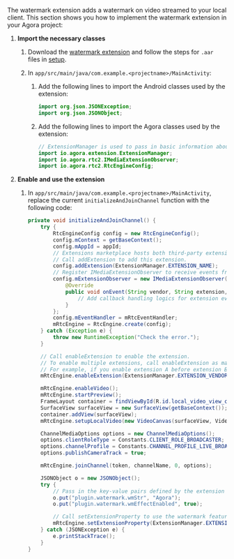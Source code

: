 <PlatformWrapper platform="android">

The watermark extension adds a watermark on video streamed to your local client. This section shows you how to implement the watermark extension
in your Agora project:

1.  **Import the necessary classes**

    1.  Download the [watermark extension](https://web-cdn.agora.io/docs-files/1630400262363) and follow the steps for `.aar` files in [setup](#project-setup).

    2.  In `app/src/main/java/com.example.<projectname>/MainActivity`:

        1.  Add the following lines to import the Android classes used by the extension:

            ``` java
            import org.json.JSONException;
            import org.json.JSONObject;
            ```

        2.  Add the following lines to import the Agora classes used by the extension:

            ``` java
            // ExtensionManager is used to pass in basic information about the extension
            import io.agora.extension.ExtensionManager;
            import io.agora.rtc2.IMediaExtensionObserver;
            import io.agora.rtc2.RtcEngineConfig;
            ```

2.  **Enable and use the extension**

    1.  In `app/src/main/java/com.example.<projectname>/MainActivity`, replace the current `initializeAndJoinChannel` function with the following code:

        ``` java
        private void initializeAndJoinChannel() {
            try {
                RtcEngineConfig config = new RtcEngineConfig();
                config.mContext = getBaseContext();
                config.mAppId = appId;
                // Extensions marketplace hosts both third-party extensions as well as those developed by Agora. To use an Agora extensions, you do not need to call addExtension or enableExtension.
                // Call addExtension to add this extension.
                config.addExtension(ExtensionManager.EXTENSION_NAME);
                // Register IMediaExtensionObserver to receive events from the extension.
                config.mExtensionObserver = new IMediaExtensionObserver() {
                    @Override
                    public void onEvent(String vendor, String extension, String key, String value) {
                        // Add callback handling logics for extension events.
                    }
                };
                config.mEventHandler = mRtcEventHandler;
                mRtcEngine = RtcEngine.create(config);
            } catch (Exception e) {
                throw new RuntimeException("Check the error.");
            }

            // Call enableExtension to enable the extension.
            // To enable multiple extensions, call enableExtension as many times. The sequence of enabling multiple extensions determines the order of these extensions in the transmission pipeline.
            // For example, if you enable extension A before extension B, extension A processes data from the SDK before extension B.
            mRtcEngine.enableExtension(ExtensionManager.EXTENSION_VENDOR_NAME, ExtensionManager.EXTENSION_VIDEO_FILTER_NAME, true);

            mRtcEngine.enableVideo();
            mRtcEngine.startPreview();
            FrameLayout container = findViewById(R.id.local_video_view_container);
            SurfaceView surfaceView = new SurfaceView(getBaseContext());
            container.addView(surfaceView);
            mRtcEngine.setupLocalVideo(new VideoCanvas(surfaceView, VideoCanvas.RENDER_MODE_FIT, 0));

            ChannelMediaOptions options = new ChannelMediaOptions();
            options.clientRoleType = Constants.CLIENT_ROLE_BROADCASTER;
            options.channelProfile = Constants.CHANNEL_PROFILE_LIVE_BROADCASTING;
            options.publishCameraTrack = true;

            mRtcEngine.joinChannel(token, channelName, 0, options);

            JSONObject o = new JSONObject();
            try {
                // Pass in the key-value pairs defined by the extension provider to configure the feature you want to use.
                o.put("plugin.watermark.wmStr", "Agora");
                o.put("plugin.watermark.wmEffectEnabled", true);

                // Call setExtensionProperty to use the watermark feature.
                mRtcEngine.setExtensionProperty(ExtensionManager.EXTENSION_VENDOR_NAME, ExtensionManager.EXTENSION_VIDEO_FILTER_NAME, "key", o.toString());
            } catch (JSONException e) {
                e.printStackTrace();
            }
        }
        ```

</PlatformWrapper>
